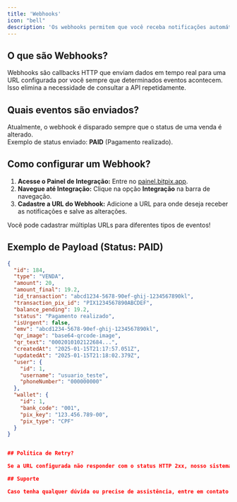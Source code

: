 ```yaml
---
title: 'Webhooks'
icon: "bell"
description: 'Os webhooks permitem que você receba notificações automáticas sempre que eventos importantes ocorrerem na sua conta BitPix. Isso facilita a integração e automação de processos.'
---
```


## O que são Webhooks?

Webhooks são callbacks HTTP que enviam dados em tempo real para uma URL configurada por você sempre que determinados eventos acontecem. Isso elimina a necessidade de consultar a API repetidamente.

## Quais eventos são enviados?

Atualmente, o webhook é disparado sempre que o status de uma venda é alterado.  
Exemplo de status enviado: **PAID** (Pagamento realizado).

## Como configurar um Webhook?

1. **Acesse o Painel de Integração:** Entre no [painel.bitpix.app](https://painel.bitpix.app).  
2. **Navegue até Integração:** Clique na opção **Integração** na barra de navegação.  
3. **Cadastre a URL do Webhook:** Adicione a URL para onde deseja receber as notificações e salve as alterações.

<Tip>Você pode cadastrar múltiplas URLs para diferentes tipos de eventos!</Tip>

## Exemplo de Payload (Status: PAID)

```json
{
  "id": 184,
  "type": "VENDA",
  "amount": 20,
  "amount_final": 19.2,
  "id_transaction": "abcd1234-5678-90ef-ghij-1234567890kl",
  "transaction_pix_id": "PIX1234567890ABCDEF",
  "balance_pending": 19.2,
  "status": "Pagamento realizado",
  "isUrgent": false,
  "emv": "abcd1234-5678-90ef-ghij-1234567890kl",
  "qr_image": "base64-qrcode-image",
  "qr_text": "0002010102122684...",
  "createdAt": "2025-01-15T21:17:57.051Z",
  "updatedAt": "2025-01-15T21:18:02.379Z",
  "user": {
    "id": 1,
    "username": "usuario_teste",
    "phoneNumber": "000000000"
  },
  "wallet": {
    "id": 1,
    "bank_code": "001",
    "pix_key": "123.456.789-00",
    "pix_type": "CPF"
  }
}


## Política de Retry?

Se a URL configurada não responder com o status HTTP 2xx, nosso sistema tentará reenviar a notificação por até 3 vezes com intervalos progressivos. Caso o erro persista, será necessário realizar a consulta manualmente pela API.

## Suporte

Caso tenha qualquer dúvida ou precise de assistência, entre em contato conosco pelo e-mail [suporte@bitpix.com.br](mailto:suporte@bitpix.com.br). Nossa equipe está disponível para garantir a melhor experiência de integração.